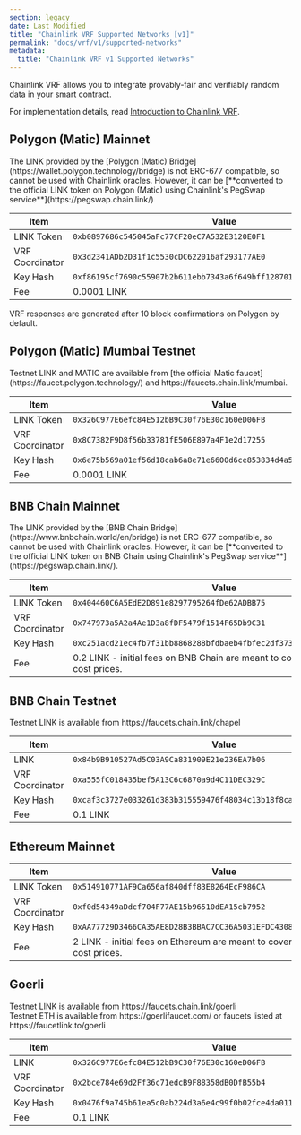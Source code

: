 ```yaml
---
section: legacy
date: Last Modified
title: "Chainlink VRF Supported Networks [v1]"
permalink: "docs/vrf/v1/supported-networks"
metadata:
  title: "Chainlink VRF v1 Supported Networks"
---
```



Chainlink VRF allows you to integrate provably-fair and verifiably random data in your smart contract.

For implementation details, read [Introduction to Chainlink VRF](/vrf/v1/introduction).

<ResourcesCallout callout="bridgeRisks" />

## Polygon (Matic) Mainnet

<Aside type="tip" title="Important">
  The LINK provided by the [Polygon (Matic) Bridge](https://wallet.polygon.technology/bridge) is not ERC-677 compatible,
  so cannot be used with Chainlink oracles. However, it can be [**converted to the official LINK token on Polygon
  (Matic) using Chainlink's PegSwap service**](https://pegswap.chain.link/)
</Aside>

| Item            | Value                                                                |
| --------------- | -------------------------------------------------------------------- |
| LINK Token      | `0xb0897686c545045aFc77CF20eC7A532E3120E0F1`                         |
| VRF Coordinator | `0x3d2341ADb2D31f1c5530cDC622016af293177AE0`                         |
| Key Hash        | `0xf86195cf7690c55907b2b611ebb7343a6f649bff128701cc542f0569e2c549da` |
| Fee             | 0.0001 LINK                                                          |

<Aside type="note" title="VRF Response Times on Polygon">
  VRF responses are generated after 10 block confirmations on Polygon by default.
</Aside>

## Polygon (Matic) Mumbai Testnet

<Aside type="note" title="Mumbai Faucet">
  Testnet LINK and MATIC are available from [the official Matic faucet](https://faucet.polygon.technology/) and
  https://faucets.chain.link/mumbai.
</Aside>

| Item            | Value                                                                |
| --------------- | -------------------------------------------------------------------- |
| LINK Token      | `0x326C977E6efc84E512bB9C30f76E30c160eD06FB`                         |
| VRF Coordinator | `0x8C7382F9D8f56b33781fE506E897a4F1e2d17255`                         |
| Key Hash        | `0x6e75b569a01ef56d18cab6a8e71e6600d6ce853834d4a5748b720d06f878b3a4` |
| Fee             | 0.0001 LINK                                                          |

## BNB Chain Mainnet

<Aside type="note" title="Important">
  The LINK provided by the [BNB Chain Bridge](https://www.bnbchain.world/en/bridge) is not ERC-677 compatible, so cannot
  be used with Chainlink oracles. However, it can be [**converted to the official LINK token on BNB Chain using
  Chainlink's PegSwap service**](https://pegswap.chain.link/).
</Aside>

| Item            | Value                                                                                |
| --------------- | ------------------------------------------------------------------------------------ |
| LINK Token      | `0x404460C6A5EdE2D891e8297795264fDe62ADBB75`                                         |
| VRF Coordinator | `0x747973a5A2a4Ae1D3a8fDF5479f1514F65Db9C31`                                         |
| Key Hash        | `0xc251acd21ec4fb7f31bb8868288bfdbaeb4fbfec2df3735ddbd4f7dc8d60103c`                 |
| Fee             | 0.2 LINK - initial fees on BNB Chain are meant to cover the highest gas cost prices. |

## BNB Chain Testnet

<Aside type="note" title="BNB Chain Faucet">
  Testnet LINK is available from https://faucets.chain.link/chapel
</Aside>

| Item            | Value                                                                 |
| --------------- | --------------------------------------------------------------------- |
| LINK            | `0x84b9B910527Ad5C03A9Ca831909E21e236EA7b06`                          |
| VRF Coordinator | `0xa555fC018435bef5A13C6c6870a9d4C11DEC329C `                         |
| Key Hash        | `0xcaf3c3727e033261d383b315559476f48034c13b18f8cafed4d871abe5049186 ` |
| Fee             | 0.1 LINK                                                              |

## Ethereum Mainnet

| Item            | Value                                                                             |
| --------------- | --------------------------------------------------------------------------------- |
| LINK Token      | `0x514910771AF9Ca656af840dff83E8264EcF986CA`                                      |
| VRF Coordinator | `0xf0d54349aDdcf704F77AE15b96510dEA15cb7952`                                      |
| Key Hash        | `0xAA77729D3466CA35AE8D28B3BBAC7CC36A5031EFDC430821C02BC31A238AF445`              |
| Fee             | 2 LINK - initial fees on Ethereum are meant to cover the highest gas cost prices. |

## Goerli

<Aside type="note" title="Goerli Faucets">
  Testnet LINK is available from https://faucets.chain.link/goerli
  <br />
  Testnet ETH is available from https://goerlifaucet.com/ or faucets listed at https://faucetlink.to/goerli
</Aside>

| Item            | Value                                                                |
| --------------- | -------------------------------------------------------------------- |
| LINK            | `0x326C977E6efc84E512bB9C30f76E30c160eD06FB`                         |
| VRF Coordinator | `0x2bce784e69d2Ff36c71edcB9F88358dB0DfB55b4`                         |
| Key Hash        | `0x0476f9a745b61ea5c0ab224d3a6e4c99f0b02fce4da01143a4f70aa80ae76e8a` |
| Fee             | 0.1 LINK                                                             |
